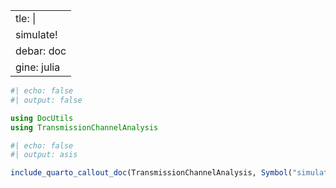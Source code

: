   --- 
title: | 
  simulate!
sidebar: doc
engine: julia
---

```julia
#| echo: false 
#| output: false 

using DocUtils
using TransmissionChannelAnalysis
```

```julia
#| echo: false
#| output: asis

include_quarto_callout_doc(TransmissionChannelAnalysis, Symbol("simulate!"))
```
    